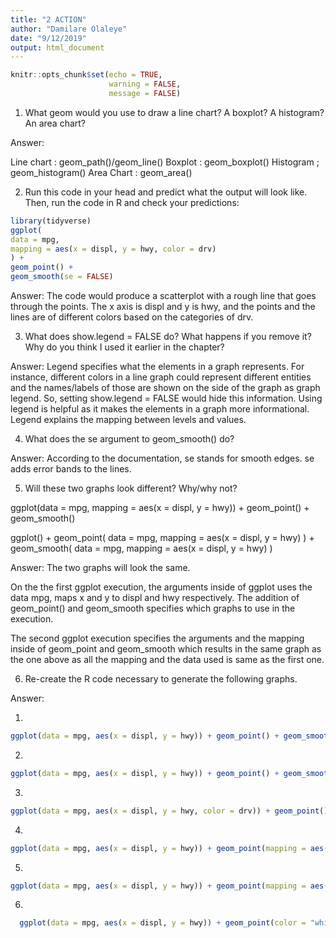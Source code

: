 ```yaml
---
title: "2 ACTION"
author: "Damilare Olaleye"
date: "9/12/2019"
output: html_document
---
```


```r
knitr::opts_chunk$set(echo = TRUE,
                      warning = FALSE,
                      message = FALSE)
```

1. What geom would you use to draw a line chart? A boxplot? A histogram? An area chart?

Answer: 

Line chart : geom_path()/geom_line()
Boxplot    : geom_boxplot()
Histogram  ; geom_histogram()
Area Chart : geom_area()



2. Run this code in your head and predict what the output will look like. Then, run the code in R and check your predictions:

```r
library(tidyverse)
ggplot(
data = mpg,
mapping = aes(x = displ, y = hwy, color = drv)
) +
geom_point() +
geom_smooth(se = FALSE)
```

Answer: The code would produce a scatterplot with a rough line that goes through the points. The x axis is displ and y is hwy, and the points and the lines are of different colors based on the categories of drv.


3. What does show.legend = FALSE do? What happens if you
remove it? Why do you think I used it earlier in the chapter?

Answer: Legend specifies what the elements in a graph represents. For instance, different colors in a line graph could represent different entities and the names/labels of those are shown on the side of the graph as graph legend. So, setting show.legend = FALSE would hide this information.
Using legend is helpful as it makes the elements in a graph more informational. Legend explains the mapping between levels and values.


4. What does the se argument to geom_smooth() do?

Answer: According to the documentation, se stands for smooth edges. se adds error bands to the lines.

5. Will these two graphs look different? Why/why not?

ggplot(data = mpg, mapping = aes(x = displ, y = hwy)) +
geom_point() +
geom_smooth()

ggplot() +
geom_point(
data = mpg,
mapping = aes(x = displ, y = hwy)
) +
geom_smooth(
data = mpg,
mapping = aes(x = displ, y = hwy)
)

Answer: The two graphs will look the same. 

On the the first ggplot execution, the arguments inside of ggplot uses the data mpg, maps x and y to displ and hwy respectively. The addition of geom_point() and geom_smooth specifies which graphs to use in the execution.

The second ggplot execution specifies the arguments and the mapping inside of geom_point and geom_smooth which results in the same graph as the one above as all the mapping and the data used is same as the first one.


6. Re-create the R code necessary to generate the following graphs.

Answer:

1.
```r
ggplot(data = mpg, aes(x = displ, y = hwy)) + geom_point() + geom_smooth(se = FALSE)
```

2.
```r
ggplot(data = mpg, aes(x = displ, y = hwy)) + geom_point() + geom_smooth(se = FALSE, mapping = aes(group = drv))

```

3. 
```r
ggplot(data = mpg, aes(x = displ, y = hwy, color = drv)) + geom_point() + geom_smooth(se = FALSE)

```

4.
```r
ggplot(data = mpg, aes(x = displ, y = hwy)) + geom_point(mapping = aes(color = drv)) + geom_smooth(se = FALSE)

```

5.
```r
ggplot(data = mpg, aes(x = displ, y = hwy)) + geom_point(mapping = aes(color = drv)) + geom_smooth(se = FALSE, aes(linetype = drv))

```

6.
```r
  ggplot(data = mpg, aes(x = displ, y = hwy)) + geom_point(color = "white", size = 4) + geom_point(aes(color = drv))
```

















